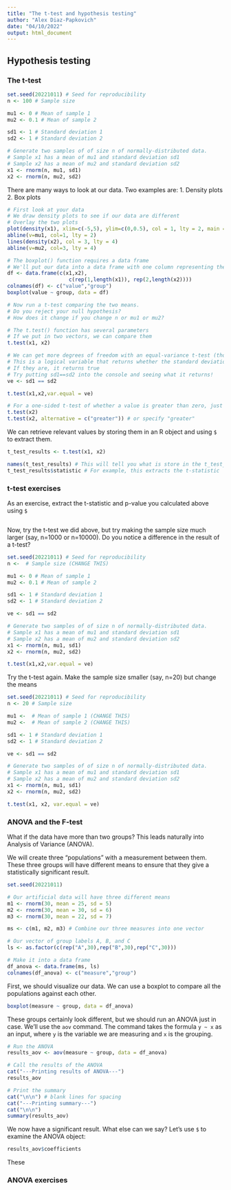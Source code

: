 ```yaml
---
title: "The t-test and hypothesis testing"
author: "Alex Diaz-Papkovich"
date: "04/10/2022"
output: html_document
---
```


## Hypothesis testing
### The t-test

```r
set.seed(20221011) # Seed for reproducibility
n <- 100 # Sample size

mu1 <- 0 # Mean of sample 1
mu2 <- 0.1 # Mean of sample 2

sd1 <- 1 # Standard deviation 1
sd2 <- 1 # Standard deviation 2

# Generate two samples of of size n of normally-distributed data.
# Sample x1 has a mean of mu1 and standard deviation sd1
# Sample x2 has a mean of mu2 and standard deviation sd2
x1 <- rnorm(n, mu1, sd1)
x2 <- rnorm(n, mu2, sd2)
```

There are many ways to look at our data. Two examples are:
1. Density plots
2. Box plots

```r
# First look at your data
# We draw density plots to see if our data are different
# Overlay the two plots
plot(density(x1), xlim=c(-5,5), ylim=c(0,0.5), col = 1, lty = 2, main = "Comparing two population means")
abline(v=mu1, col=1, lty = 2)
lines(density(x2), col = 3, lty = 4)
abline(v=mu2, col=3, lty = 4)
```



```r
# The boxplot() function requires a data frame
# We'll put our data into a data frame with one column representing the random data and the other representing the group label
df <- data.frame(c(x1,x2),
                    c(rep(1,length(x1)), rep(2,length(x2))))
colnames(df) <- c("value","group")
boxplot(value ~ group, data = df)
```

```r
# Now run a t-test comparing the two means. 
# Do you reject your null hypothesis?
# How does it change if you change n or mu1 or mu2?

# The t.test() function has several parameters
# If we put in two vectors, we can compare them
t.test(x1, x2) 
```
```r
# We can get more degrees of freedom with an equal-variance t-test (though it doesn't really matter once n is around 30+)
# This is a logical variable that returns whether the standard deviations of our two samples are equal
# If they are, it returns true
# Try putting sd1==sd2 into the console and seeing what it returns!
ve <- sd1 == sd2

t.test(x1,x2,var.equal = ve)
```

```r
# For a one-sided t-test of whether a value is greater than zero, just use one parameter:
t.test(x2)
t.test(x2, alternative = c("greater")) # or specify "greater"
```

We can retrieve relevant values by storing them in an R object and using `$` to extract them.
```r
t_test_results <- t.test(x1, x2)

names(t_test_results) # This will tell you what is store in the t_test_results object
t_test_results$statistic # For example, this extracts the t-statistic
```

### t-test exercises

As an exercise, extract the t-statistic and p-value you calculated above using `$`
```r

```


Now, try the t-test we did above, but try making the sample size much larger (say, n=1000 or n=10000). Do you notice a difference in the result of a t-test?
```r
set.seed(20221011) # Seed for reproducibility
n <-  # Sample size (CHANGE THIS)

mu1 <- 0 # Mean of sample 1
mu2 <- 0.1 # Mean of sample 2

sd1 <- 1 # Standard deviation 1
sd2 <- 1 # Standard deviation 2

ve <- sd1 == sd2

# Generate two samples of of size n of normally-distributed data.
# Sample x1 has a mean of mu1 and standard deviation sd1
# Sample x2 has a mean of mu2 and standard deviation sd2
x1 <- rnorm(n, mu1, sd1)
x2 <- rnorm(n, mu2, sd2)

t.test(x1,x2,var.equal = ve)
```

Try the t-test again. Make the sample size smaller (say, n=20) but change the means
```r
set.seed(20221011) # Seed for reproducibility
n <- 20 # Sample size

mu1 <-  # Mean of sample 1 (CHANGE THIS)
mu2 <-  # Mean of sample 2 (CHANGE THIS)

sd1 <- 1 # Standard deviation 1
sd2 <- 1 # Standard deviation 2

ve <- sd1 == sd2

# Generate two samples of of size n of normally-distributed data.
# Sample x1 has a mean of mu1 and standard deviation sd1
# Sample x2 has a mean of mu2 and standard deviation sd2
x1 <- rnorm(n, mu1, sd1)
x2 <- rnorm(n, mu2, sd2)

t.test(x1, x2, var.equal = ve)
```



### ANOVA and the F-test

What if the data have more than two groups? This leads naturally into Analysis of Variance (ANOVA).

We will create three "populations" with a measurement between them. These three groups will have different means to ensure that they give a statistically significant result.

```r
set.seed(20221011)

# Our artificial data will have three different means
m1 <- rnorm(30, mean = 25, sd = 5)
m2 <- rnorm(30, mean = 30, sd = 6)
m3 <- rnorm(30, mean = 22, sd = 7)

ms <- c(m1, m2, m3) # Combine our three measures into one vector

# Our vector of group labels A, B, and C
ls <- as.factor(c(rep("A",30),rep("B",30),rep("C",30)))

# Make it into a data frame
df_anova <- data.frame(ms, ls)
colnames(df_anova) <- c("measure","group")
```

First, we should visualize our data. We can use a boxplot to compare all the populations against each other.

```r
boxplot(measure ~ group, data = df_anova)
```

These groups certainly look different, but we should run an ANOVA just in case. We'll use the `aov` command. The command takes the formula `y ~ x` as an input, where `y` is the variable we are measuring and `x` is the grouping.

```r
# Run the ANOVA
results_aov <- aov(measure ~ group, data = df_anova)

# Call the results of the ANOVA
cat("---Printing results of ANOVA---")
results_aov

# Print the summary
cat("\n\n") # blank lines for spacing
cat("---Printing summary---")
cat("\n\n")
summary(results_aov)
```

We now have a significant result. What else can we say? Let's use `$` to examine the ANOVA object:

```r
results_aov$coefficients
```

These 


### ANOVA exercises

```r

```




